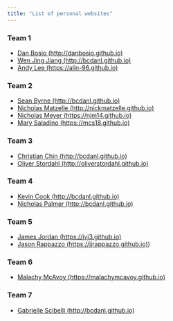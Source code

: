 ```yaml
---
title: "List of personal websites"
---
```


  
### Team 1

- [Dan Bosio (http://danbosio.github.io)](http://danbosio.github.io)
- [Wen Jing Jiang (http://bcdanl.github.io)](http://bcdanl.github.io)
- [Andy Lee (https://alin-96.github.io)](https://alin-96.github.io)

### Team 2

- [Sean Byrne (http://bcdanl.github.io)](http://bcdanl.github.io)
- [Nicholas Matzelle (http://nickmatzelle.github.io)](http://nickmatzelle.github.io)
- [Nicholas Meyer (https://njm14.github.io)](https://njm14.github.io)
- [Mary Saladino (https://mcs18.github.io)](https://mcs18.github.io)


### Team 3

- [Christian Chin (http://bcdanl.github.io)](http://bcdanl.github.io)
- [Oliver Stordahl (http://oliverstordahl.github.io)](http://oliverstordahl.github.io)


### Team 4

- [Kevin Cook (http://bcdanl.github.io)](http://bcdanl.github.io)
- [Nicholas Palmer (http://bcdanl.github.io)](http://bcdanl.github.io)



### Team 5

- [James Jordan (https://jvj3.github.io)](https://jvj3.github.io)
- [Jason Rappazzo (https://jjrappazzo.github.io)](http://jjrappazzo.github.io))



### Team 6

- [Malachy McAvoy (https://malachymcavoy.github.io)](https://malachymcavoy.github.io)




### Team 7

- [Gabrielle Scibelli (http://bcdanl.github.io)](http://bcdanl.github.io)


